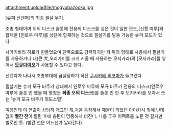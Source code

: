 attachment:uploadfile/mogyubazooka.jpg

[슈퍼 신켄저]의 최종 필살 무기. 

조총 형태이며 위의 디스크 슬롯에 전용의 디스크를 넣은 것이 일반 모드,[신켄 마루]와 합체한 [인로우 마루]를 상단에 합체하는 것으로 필살기를 발동 가능한 슈퍼 모드가 있다

사카키바라 히로가 만들었으며 단독으로도 강력하지만 저 위의 형태로 사용해서 필살기를 사용하거나 대(큰 大,오리가미를 크게 키울 때 사용하는 모지카라)의 [모지카라]를 넣어서  '''[[모규다이오]]'''가 사용할 수 있다고 한다.

신켄쟈가 나나시 조총부대에 끔살당하기 직전 [[쿠사카베 히코마]]가 들고왔다.

필살기는 슈퍼 모규 바주카 상태에서 인로우 마루에 모규 바주카 전용의 디스크(인로우 마루에 슬롯 인 했을 때 명칭은 '''최종 오의 디스크''')를 슬롯 인 한 후 모지카라를 모아서 쏘는 '슈퍼 모규 바주카 외도소멸'

여담인데 이 연출이 상당히 개그인 게,처음 등장해서 제물이 되었던 아야카시 앞에 난데없이 '''빨간 천'''이 깔린 후에 총탄이 명중해서 터진다. 나름 투우 이펙트를 노린 것 같지만 별로인 듯. (빨간 천은 어느샌가 날라간다)
